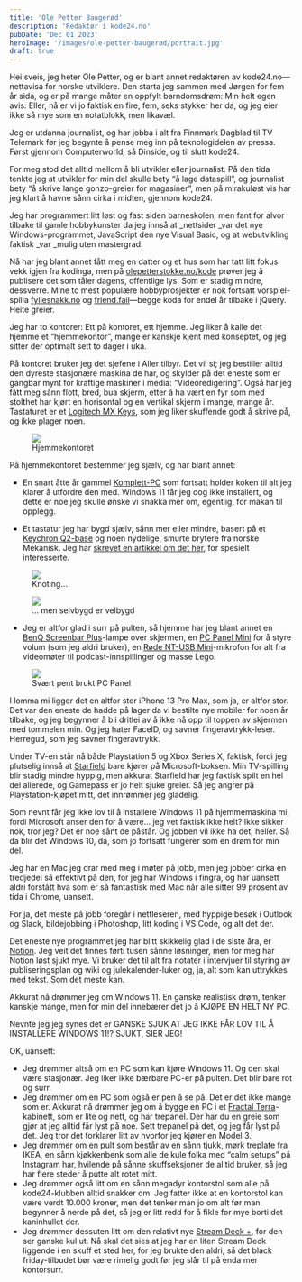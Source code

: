 ```yaml
---
title: 'Ole Petter Baugerød'
description: 'Redaktør i kode24.no'
pubDate: 'Dec 01 2023'
heroImage: '/images/ole-petter-baugerød/portrait.jpg'
draft: true
---
```







<Question1/>

Hei sveis, jeg heter Ole Petter, og er blant annet redaktøren av kode24.no—nettavisa for norske utviklere. Den starta jeg sammen med Jørgen for fem år sida, og er på mange måter en oppfylt barndomsdrøm: Min helt egen avis. Eller, nå er vi jo faktisk en fire, fem, seks stykker her da, og jeg eier ikke så mye som en notatblokk, men likavæl.

Jeg er utdanna journalist, og har jobba i alt fra Finnmark Dagblad til TV Telemark før jeg begynte å pense meg inn på teknologidelen av pressa. Først gjennom Computerworld, så Dinside, og til slutt kode24.

For meg stod det alltid mellom å bli utvikler eller journalist. På den tida tenkte jeg at utvikler for min del skulle bety “å lage dataspill”, og journalist bety “å skrive lange gonzo-greier for magasiner”, men på mirakuløst vis har jeg klart å havne sånn cirka i midten, gjennom kode24.

Jeg har programmert litt løst og fast siden barneskolen, men fant for alvor tilbake til gamle hobbykunster da jeg innså at _nettsider _var det nye Windows-programmet, JavaScript den nye Visual Basic, og at webutvikling faktisk _var _mulig uten mastergrad.

Nå har jeg blant annet fått meg en datter og et hus som har tatt litt fokus vekk igjen fra kodinga, men på [olepetterstokke.no/kode](olepetterstokke.no/kode) prøver jeg å publisere det som tåler dagens, offentlige lys. Som er stadig mindre, dessverre. Mine to mest populære hobbyprosjekter er nok fortsatt vorspiel-spilla [fyllesnakk.no](https://www.fyllesnakk.no/) og [friend.fail](https://friend.fail/)—begge koda for endel år tilbake i jQuery. Heite greier.

<Question2/>

Jeg har to kontorer: Ett på kontoret, ett hjemme. Jeg liker å kalle det hjemme et “hjemmekontor”, mange er kanskje kjent med konseptet, og jeg sitter der optimalt sett to dager i uka.

På kontoret bruker jeg det sjefene i Aller tilbyr. Det vil si; jeg bestiller alltid den dyreste stasjonære maskina de har, og skylder på det eneste som er gangbar mynt for kraftige maskiner i media: “Videoredigering”. Også har jeg fått meg sånn flott, bred, bua skjerm, etter å ha vært en fyr som med stolthet har kjørt en horisontal og en vertikal skjerm i mange, mange år. Tastaturet er et [Logitech MX Keys](https://www.logitech.com/no-no/products/keyboards/mx-keys-s.html), som jeg liker skuffende godt å skrive på, og ikke plager noen.


<figure>
    <img src='/images/ole-petter-baugerød/rig3.jpg'/>
    <figcaption>
        Hjemmekontoret
    </figcaption>
</figure>



På hjemmekontoret bestemmer jeg sjælv, og har blant annet:

* En snart åtte år gammel [Komplett-PC](https://www.komplett.no/brand/komplett-pc) som fortsatt holder koken til alt jeg klarer å utfordre den med. Windows 11 får jeg dog ikke installert, og dette er noe jeg skulle ønske vi snakka mer om, egentlig, for makan til opplegg.

* Et tastatur jeg har bygd sjælv, sånn mer eller mindre, basert på et [Keychron Q2-base](https://www.keychron.com/products/keychron-q2-qmk-custom-mechanical-keyboard) og noen nydelige, smurte brytere fra norske Mekanisk. Jeg har [skrevet en artikkel om det her](https://www.kode24.no/artikkel/sa-enkelt-bygger-du-ditt-eget-tastatur-en-skamfull-nytelse/80147043), for spesielt interesserte.

<figure>
    <img src='/images/ole-petter-baugerød/ole-med-tastatur.jpg'/>
    <figcaption>
        Knoting...
    </figcaption>
</figure>

<figure>
    <img src='/images/ole-petter-baugerød/keyboard.jpg'/>
    <figcaption>
        ... men selvbygd er velbygd
    </figcaption>
</figure>



* Jeg er altfor glad i surr på pulten, så hjemme har jeg blant annet en [BenQ Screenbar Plus](https://www.benq.com/en-us/lighting/monitor-light/screenbar-plus.html)-lampe over skjermen, en [PC Panel Mini](https://www.getpcpanel.com/product-page/pcpanel-mini) for å styre volum (som jeg aldri bruker), en [Røde NT-USB Mini](https://rode.com/en/microphones/usb/nt-usb-mini)-mikrofon for alt fra videomøter til podcast-innspillinger og masse Lego.

<figure>
    <img src='/images/ole-petter-baugerød/pc-panel.jpg'/>
    <figcaption>
        Svært pent brukt PC Panel
    </figcaption>
</figure>

I lomma mi ligger det en altfor stor iPhone 13 Pro Max, som ja, er altfor stor. Det var den eneste de hadde på lager da vi bestilte nye mobiler for noen år tilbake, og jeg begynner å bli dritlei av å ikke nå opp til toppen av skjermen med tommelen min. Og jeg hater FaceID, og savner fingeravtrykk-leser. Herregud, som jeg savner fingeravtrykk.

Under TV-en står nå både Playstation 5 og Xbox Series X, faktisk, fordi jeg plutselig innså at [Starfield](https://bethesda.net/en/game/starfield) bare kjører på Microsoft-boksen. Min TV-spilling blir stadig mindre hyppig, men akkurat Starfield har jeg faktisk spilt en hel del allerede, og Gamepass er jo helt sjuke greier. Så jeg angrer på Playstation-kjøpet mitt, det innrømmer jeg gladelig.


<Question3/>

Som nevnt får jeg ikke lov til å installere Windows 11 på hjemmemaskina mi, fordi Microsoft anser den for å være… jeg vet faktisk ikke helt? Ikke sikker nok, tror jeg? Det er noe sånt de påstår. Og jobben vil ikke ha det, heller. Så da blir det Windows 10, da, som jo fortsatt fungerer som en drøm for min del.

Jeg har en Mac jeg drar med meg i møter på jobb, men jeg jobber cirka én tredjedel så effektivt på den, for jeg har Windows i fingra, og har uansett aldri forstått hva som er så fantastisk med Mac når alle sitter 99 prosent av tida i Chrome, uansett.

For ja, det meste på jobb foregår i nettleseren, med hyppige besøk i Outlook og Slack, bildejobbing i Photoshop, litt koding i VS Code, og alt det der.

Det eneste nye programmet jeg har blitt skikkelig glad i de siste åra, er [Notion](https://www.notion.so/). Jeg veit det finnes førti tusen sånne løsninger, men for meg har Notion løst sjukt mye. Vi bruker det til alt fra notater i intervjuer til styring av publiseringsplan og wiki og julekalender-luker og, ja, alt som kan uttrykkes med tekst. Som det meste kan.



<Question4/>

Akkurat nå drømmer jeg om Windows 11. En ganske realistisk drøm, tenker kanskje mange, men for min del innebærer det jo å KJØPE EN HELT NY PC.

Nevnte jeg jeg synes det er GANSKE SJUK AT JEG IKKE FÅR LOV TIL Å INSTALLERE WINDOWS 11!? SJUKT, SIER JEG!

OK, uansett:

* Jeg drømmer altså om en PC som kan kjøre Windows 11. Og den skal være stasjonær. Jeg liker ikke bærbare PC-er på pulten. Det blir bare rot og surr.
* Jeg drømmer om en PC som også er pen å se på. Det er det ikke mange som er. Akkurat nå drømmer jeg om å bygge en PC i et [Fractal Terra](https://www.fractal-design.com/products/cases/terra/terra/terra-jade/)-kabinett, som er lite og nett, og har trepanel. Der har du en greie som gjør at jeg alltid får lyst på noe. Sett trepanel på det, og jeg får lyst på det. Jeg tror det forklarer litt av hvorfor jeg kjører en Model 3.
* Jeg drømmer om en pult som består av en sånn tjukk, mørk treplate fra IKEA, en sånn kjøkkenbenk som alle de kule folka med “calm setups” på Instagram har, hvilende på sånne skuffseksjoner de alltid bruker, så jeg har flere steder å putte alt rotet mitt.
* Jeg drømmer også litt om en sånn megadyr kontorstol som alle på kode24-klubben alltid snakker om. Jeg fatter ikke at en kontorstol kan være verdt 10.000 kroner, men det tenker man jo om alt før man begynner å nerde på det, så jeg er litt redd for å fikle for mye borti det kaninhullet der.
* Jeg drømmer dessuten litt om den relativt nye [Stream Deck +](https://www.elgato.com/us/en/p/stream-deck-plus-black), for den ser ganske kul ut. Nå skal det sies at jeg har en liten Stream Deck liggende i en skuff et sted her, for jeg brukte den aldri, så det black friday-tilbudet bør være rimelig godt før jeg slår til på enda mer kontorsurr.
